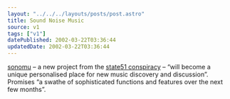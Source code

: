 ```yaml
---
layout: "../../../layouts/posts/post.astro"
title: Sound Noise Music
source: v1
tags: ["v1"]
datePublished: 2002-03-22T03:36:44
updatedDate: 2002-03-22T03:36:44
---
```


[sonomu][1] &#8211; a new project from the [state51 conspiracy][2] &#8211; &#8220;will become a unique personalised place for new music discovery and discussion&#8221;. Promises &#8220;a swathe of sophisticated functions and features over the next few months&#8221;.

[1]: http://www.sonomu.net/
[2]: http://www.state51.co.uk/
